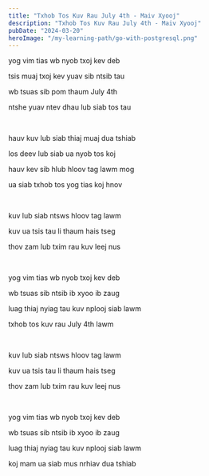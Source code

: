 ```yaml
---
title: "Txhob Tos Kuv Rau July 4th - Maiv Xyooj"
description: "Txhob Tos Kuv Rau July 4th - Maiv Xyooj"
pubDate: "2024-03-20"
heroImage: "/my-learning-path/go-with-postgresql.png"
---
```


yog vim tias wb nyob txoj kev deb

tsis muaj txoj kev yuav sib ntsib tau

wb tsuas sib pom thaum July 4th

ntshe yuav ntev dhau lub siab tos tau

<br />

hauv kuv lub siab thiaj muaj dua tshiab

los deev lub siab ua nyob tos koj

hauv kev sib hlub hloov tag lawm mog

ua siab txhob tos yog tias koj hnov

<br />

kuv lub siab ntsws hloov tag lawm

kuv ua tsis tau li thaum hais tseg

thov zam lub txim rau kuv leej nus

<br />

yog vim tias wb nyob txoj kev deb

wb tsuas sib ntsib ib xyoo ib zaug

luag thiaj nyiag tau kuv nplooj siab lawm

txhob tos kuv rau July 4th lawm

<br />

kuv lub siab ntsws hloov tag lawm

kuv ua tsis tau li thaum hais tseg

thov zam lub txim rau kuv leej nus

<br />

yog vim tias wb nyob txoj kev deb

wb tsuas sib ntsib ib xyoo ib zaug

luag thiaj nyiag tau kuv nplooj siab lawm

koj mam ua siab mus nrhiav dua tshiab
